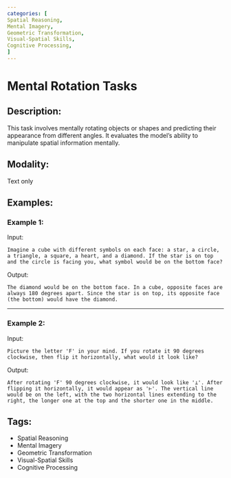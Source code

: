 ```yaml
---
categories: [
Spatial Reasoning,
Mental Imagery,
Geometric Transformation,
Visual-Spatial Skills,
Cognitive Processing,
]
---
```


# Mental Rotation Tasks

## Description:
This task involves mentally rotating objects or shapes and predicting their appearance from different angles. It evaluates the model's ability to manipulate spatial information mentally.

## Modality:
Text only

## Examples:

### Example 1:

Input:

```
Imagine a cube with different symbols on each face: a star, a circle, a triangle, a square, a heart, and a diamond. If the star is on top and the circle is facing you, what symbol would be on the bottom face?
```

Output:

```
The diamond would be on the bottom face. In a cube, opposite faces are always 180 degrees apart. Since the star is on top, its opposite face (the bottom) would have the diamond.
```

---

### Example 2:

Input:

```
Picture the letter 'F' in your mind. If you rotate it 90 degrees clockwise, then flip it horizontally, what would it look like?
```

Output:

```
After rotating 'F' 90 degrees clockwise, it would look like '⊥'. After flipping it horizontally, it would appear as '⊢'. The vertical line would be on the left, with the two horizontal lines extending to the right, the longer one at the top and the shorter one in the middle.
```

## Tags:
- Spatial Reasoning
- Mental Imagery
- Geometric Transformation
- Visual-Spatial Skills
- Cognitive Processing